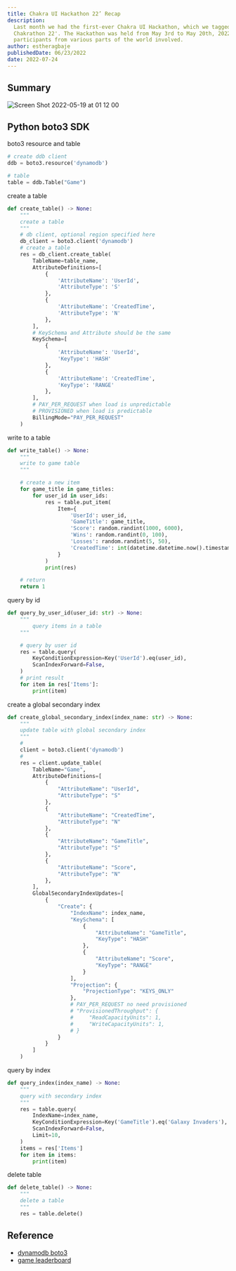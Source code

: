 ```yaml
---
title: Chakra UI Hackathon 22’ Recap
description:
  Last month we had the first-ever Chakra UI Hackathon, which we tagged the
  Chakrathon 22'. The Hackathon was held from May 3rd to May 20th, 2022, with
  participants from various parts of the world involved.
author: estheragbaje
publishedDate: 06/23/2022
date: 2022-07-24
---
```


## Summary

![Screen Shot 2022-05-19 at 01 12 00](https://user-images.githubusercontent.com/20411077/169115332-cb521eee-59dd-4900-ae18-c532748c65f0.png)

## Python boto3 SDK

boto3 resource and table

```python
# create ddb client
ddb = boto3.resource('dynamodb')

# table
table = ddb.Table("Game")
```

create a table

```python
def create_table() -> None:
    """
    create a table
    """
    # db client, optional region specified here
    db_client = boto3.client('dynamodb')
    # create a table
    res = db_client.create_table(
        TableName=table_name,
        AttributeDefinitions=[
            {
                'AttributeName': 'UserId',
                'AttributeType': 'S'
            },
            {
                'AttributeName': 'CreatedTime',
                'AttributeType': 'N'
            },
        ],
        # KeySchema and Attribute should be the same
        KeySchema=[
            {
                'AttributeName': 'UserId',
                'KeyType': 'HASH'
            },
            {
                'AttributeName': 'CreatedTime',
                'KeyType': 'RANGE'
            },
        ],
        # PAY_PER_REQUEST when load is unpredictable
        # PROVISIONED when load is predictable
        BillingMode="PAY_PER_REQUEST"
    )
```

write to a table

```python
def write_table() -> None:
    """
    write to game table
    """

    # create a new item
    for game_title in game_titles:
        for user_id in user_ids:
            res = table.put_item(
                Item={
                    'UserId': user_id,
                    'GameTitle': game_title,
                    'Score': random.randint(1000, 6000),
                    'Wins': random.randint(0, 100),
                    'Losses': random.randint(5, 50),
                    'CreatedTime': int(datetime.datetime.now().timestamp() * 1000)
                }
            )
            print(res)

    # return
    return 1

```

query by id

```python
def query_by_user_id(user_id: str) -> None:
    """
        query items in a table
    """

    # query by user id
    res = table.query(
        KeyConditionExpression=Key('UserId').eq(user_id),
        ScanIndexForward=False,
    )
    # print result
    for item in res['Items']:
        print(item)
```

create a global secondary index

```python
def create_global_secondary_index(index_name: str) -> None:
    """
    update table with global secondary index
    """
    #
    client = boto3.client('dynamodb')
    #
    res = client.update_table(
        TableName="Game",
        AttributeDefinitions=[
            {
                "AttributeName": "UserId",
                "AttributeType": "S"
            },
            {
                "AttributeName": "CreatedTime",
                "AttributeType": "N"
            },
            {
                "AttributeName": "GameTitle",
                "AttributeType": "S"
            },
            {
                "AttributeName": "Score",
                "AttributeType": "N"
            },
        ],
        GlobalSecondaryIndexUpdates=[
            {
                "Create": {
                    "IndexName": index_name,
                    "KeySchema": [
                        {
                            "AttributeName": "GameTitle",
                            "KeyType": "HASH"
                        },
                        {
                            "AttributeName": "Score",
                            "KeyType": "RANGE"
                        }
                    ],
                    "Projection": {
                        "ProjectionType": "KEYS_ONLY"
                    },
                    # PAY_PER_REQUEST no need provisioned
                    # "ProvisionedThroughput": {
                    #     "ReadCapacityUnits": 1,
                    #     "WriteCapacityUnits": 1,
                    # }
                }
            }
        ]
    )
```

query by index

```python
def query_index(index_name) -> None:
    """
    query with secondary index
    """
    res = table.query(
        IndexName=index_name,
        KeyConditionExpression=Key('GameTitle').eq('Galaxy Invaders'),
        ScanIndexForward=False,
        Limit=10,
    )
    items = res['Items']
    for item in items:
        print(item)
```

delete table

```python
def delete_table() -> None:
    """
    delete a table
    """
    res = table.delete()
```

## Reference

- [dynamodb boto3](https://aws.amazon.com/getting-started/projects/create-manage-nonrelational-database-dynamodb/4/)
- [game leaderboard](https://aws.amazon.com/blogs/database/amazon-dynamodb-gaming-use-cases-and-design-patterns/)
